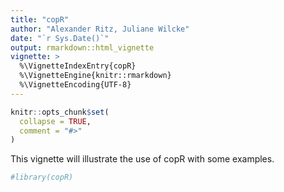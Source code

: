```yaml
---
title: "copR"
author: "Alexander Ritz, Juliane Wilcke"
date: "`r Sys.Date()`"
output: rmarkdown::html_vignette
vignette: >
  %\VignetteIndexEntry{copR}
  %\VignetteEngine{knitr::rmarkdown}
  %\VignetteEncoding{UTF-8}
---
```


```r
knitr::opts_chunk$set(
  collapse = TRUE,
  comment = "#>"
)
```

This vignette will illustrate the use of copR with some examples.

```r
#library(copR)
```

